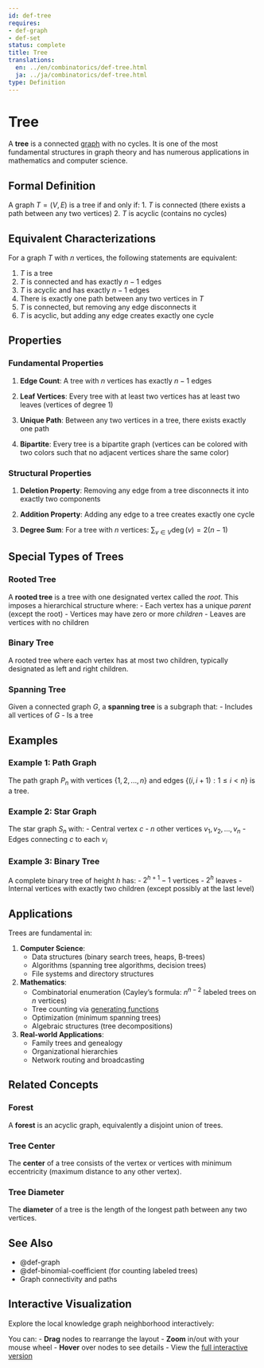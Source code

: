 ```yaml
---
id: def-tree
requires:
- def-graph
- def-set
status: complete
title: Tree
translations:
  en: ../en/combinatorics/def-tree.html
  ja: ../ja/combinatorics/def-tree.html
type: Definition
---
```


# Tree {#def-tree}

A **tree** is a connected [graph](def-graph.qmd) with no cycles. It is one of the most fundamental structures in graph theory and has numerous applications in mathematics and computer science.

## Formal Definition

A graph $T = (V, E)$ is a tree if and only if:
1. $T$ is connected (there exists a path between any two vertices)
2. $T$ is acyclic (contains no cycles)

## Equivalent Characterizations

For a graph $T$ with $n$ vertices, the following statements are equivalent:

1. $T$ is a tree
2. $T$ is connected and has exactly $n - 1$ edges
3. $T$ is acyclic and has exactly $n - 1$ edges
4. There is exactly one path between any two vertices in $T$
5. $T$ is connected, but removing any edge disconnects it
6. $T$ is acyclic, but adding any edge creates exactly one cycle

## Properties

### Fundamental Properties

1. **Edge Count**: A tree with $n$ vertices has exactly $n - 1$ edges

2. **Leaf Vertices**: Every tree with at least two vertices has at least two leaves (vertices of degree 1)

3. **Unique Path**: Between any two vertices in a tree, there exists exactly one path

4. **Bipartite**: Every tree is a bipartite graph (vertices can be colored with two colors such that no adjacent vertices share the same color)

### Structural Properties

1. **Deletion Property**: Removing any edge from a tree disconnects it into exactly two components

2. **Addition Property**: Adding any edge to a tree creates exactly one cycle

3. **Degree Sum**: For a tree with $n$ vertices: $\sum_{v \in V} \deg(v) = 2(n - 1)$

## Special Types of Trees

### Rooted Tree

A **rooted tree** is a tree with one designated vertex called the *root*. This imposes a hierarchical structure where:
- Each vertex has a unique *parent* (except the root)
- Vertices may have zero or more *children*
- Leaves are vertices with no children

### Binary Tree

A rooted tree where each vertex has at most two children, typically designated as left and right children.

### Spanning Tree

Given a connected graph $G$, a **spanning tree** is a subgraph that:
- Includes all vertices of $G$
- Is a tree

## Examples

### Example 1: Path Graph

The path graph $P_n$ with vertices $\{1, 2, ..., n\}$ and edges $\{(i, i+1) : 1 \leq i < n\}$ is a tree.

### Example 2: Star Graph

The star graph $S_n$ with:
- Central vertex $c$
- $n$ other vertices $v_1, v_2, ..., v_n$
- Edges connecting $c$ to each $v_i$

### Example 3: Binary Tree

A complete binary tree of height $h$ has:
- $2^{h+1} - 1$ vertices
- $2^h$ leaves
- Internal vertices with exactly two children (except possibly at the last level)

## Applications

Trees are fundamental in:

1. **Computer Science**:
   - Data structures (binary search trees, heaps, B-trees)
   - Algorithms (spanning tree algorithms, decision trees)
   - File systems and directory structures

2. **Mathematics**:
   - Combinatorial enumeration (Cayley's formula: $n^{n-2}$ labeled trees on $n$ vertices)
   - Tree counting via [generating functions](def-generating-function.qmd)
   - Optimization (minimum spanning trees)
   - Algebraic structures (tree decompositions)

3. **Real-world Applications**:
   - Family trees and genealogy
   - Organizational hierarchies
   - Network routing and broadcasting

## Related Concepts

### Forest

A **forest** is an acyclic graph, equivalently a disjoint union of trees.

### Tree Center

The **center** of a tree consists of the vertex or vertices with minimum eccentricity (maximum distance to any other vertex).

### Tree Diameter

The **diameter** of a tree is the length of the longest path between any two vertices.

## See Also

- @def-graph
- @def-binomial-coefficient (for counting labeled trees)
- Graph connectivity and paths

## Interactive Visualization

Explore the local knowledge graph neighborhood interactively:

::: {.graph-viz data-id="def-tree" data-width="700" data-height="500"}
:::

You can:
- **Drag** nodes to rearrange the layout
- **Zoom** in/out with your mouse wheel
- **Hover** over nodes to see details
- View the [full interactive version](../../output/interactive/en/def-tree.html){target="_blank"}
